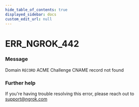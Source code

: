 ```yaml
---
hide_table_of_contents: true
displayed_sidebar: docs
custom_edit_url: null
---
```



# ERR_NGROK_442

### Message
Domain `RECORD` ACME Challenge CNAME record not found

### Further help
If you're having trouble resolving this error, please reach out to [support@ngrok.com](mailto:support@ngrok.com?subject=Help%20with%20ERR_NGROK_442)


<ErrorDetails error='err_ngrok_442' />
